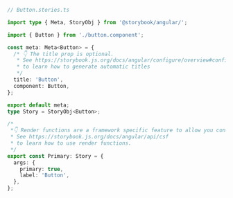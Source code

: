 ```ts
// Button.stories.ts

import type { Meta, StoryObj } from '@storybook/angular/';

import { Button } from './button.component';

const meta: Meta<Button> = {
  /* 👇 The title prop is optional.
   * See https://storybook.js.org/docs/angular/configure/overview#configure-story-loading
   * to learn how to generate automatic titles
   */
  title: 'Button',
  component: Button,
};

export default meta;
type Story = StoryObj<Button>;

/*
 *👇 Render functions are a framework specific feature to allow you control on how the component renders.
 * See https://storybook.js.org/docs/angular/api/csf
 * to learn how to use render functions.
 */
export const Primary: Story = {
  args: {
    primary: true,
    label: 'Button',
  },
};
```
